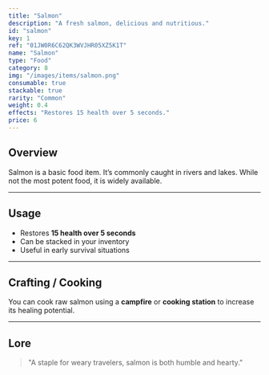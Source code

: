 ```yaml
---
title: "Salmon"
description: "A fresh salmon, delicious and nutritious."
id: "salmon"
key: 1
ref: "01JW0R6C62QK3WVJHR05XZ5K1T"
name: "Salmon"
type: "Food"
category: 8
img: "/images/items/salmon.png"
consumable: true
stackable: true
rarity: "Common"
weight: 0.4
effects: "Restores 15 health over 5 seconds."
price: 6
---
```


## Overview

Salmon is a basic food item. It’s commonly caught in rivers and lakes. While not the most potent food, it is widely available.

---

## Usage

- Restores **15 health over 5 seconds**
- Can be stacked in your inventory
- Useful in early survival situations

---

## Crafting / Cooking

You can cook raw salmon using a **campfire** or **cooking station** to increase its healing potential.

---

## Lore

> "A staple for weary travelers, salmon is both humble and hearty."